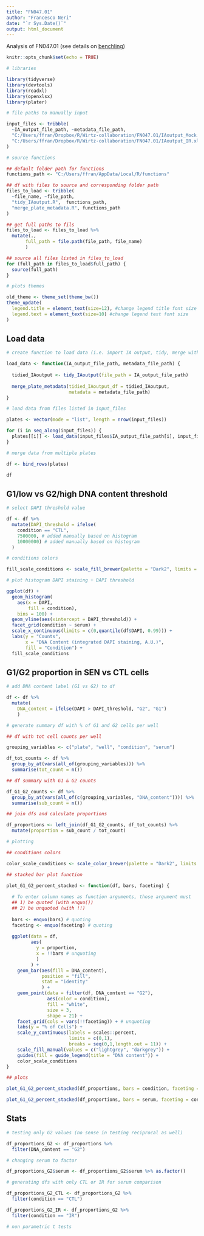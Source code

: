 ```yaml
---
title: "FN047.01"
author: "Francesco Neri"
date: "`r Sys.Date()`"
output: html_document
---
```


Analysis of FN047.01 (see details on [benchling](https://benchling.com/francesconeri/f/lib_zYqsGFL4-senescence-morphology-study/etr_1qDjrVUH-fn047-01_hmvecl_fs-ss_ir_dna-content-after-g1-enrichment/edit))

```r
knitr::opts_chunk$set(echo = TRUE)

# libraries

library(tidyverse)
library(devtools)
library(readxl)
library(openxlsx)
library(plater)

# file paths to manually input

input_files <- tribble(
  ~IA_output_file_path, ~metadata_file_path,
  "C:/Users/ffran/Dropbox/R/Wirtz-collaboration/FN047.01/IAoutput_Mock.xlsx", "C:/Users/ffran/Dropbox/R/Wirtz-collaboration/FN047.01/IAoutput_Mock_metadata.csv",
  "C:/Users/ffran/Dropbox/R/Wirtz-collaboration/FN047.01/IAoutput_IR.xlsx", "C:/Users/ffran/Dropbox/R/Wirtz-collaboration/FN047.01/IAoutput_IR_metadata.csv"
)

# source functions

## default folder path for functions
functions_path <- "C:/Users/ffran/AppData/Local/R/functions"

## df with files to source and corresponding folder path
files_to_load <- tribble(
  ~file_name, ~file_path,
  "tidy_IAoutput.R",  functions_path,
  "merge_plate_metadata.R", functions_path
)

## get full paths to fils
files_to_load <- files_to_load %>%
  mutate(.,
       full_path = file.path(file_path, file_name)
       )

## source all files listed in files_to_load
for (full_path in files_to_load$full_path) {
  source(full_path)
}

# plots themes

old_theme <- theme_set(theme_bw())
theme_update(
  legend.title = element_text(size=12), #change legend title font size
  legend.text = element_text(size=10) #change legend text font size
)

```

## Load data

```r

# create function to load data (i.e. import IA output, tidy, merge with plate metadata)

load_data <- function(IA_output_file_path, metadata_file_path) {
  
  tidied_IAoutput <- tidy_IAoutput(file_path = IA_output_file_path)
  
  merge_plate_metadata(tidied_IAoutput_df = tidied_IAoutput,
                       metadata = metadata_file_path)
}

# load data from files listed in input_files

plates <- vector(mode = "list", length = nrow(input_files))

for (i in seq_along(input_files)) {
  plates[[i]] <- load_data(input_files$IA_output_file_path[i], input_files$metadata_file_path[i])
}

# merge data from multiple plates

df <- bind_rows(plates)

df

```

## G1/low vs G2/high DNA content threshold


```r

# select DAPI threshold value

df <- df %>%
  mutate(DAPI_threshold = ifelse(
    condition == "CTL",
    7500000, # added manually based on histogram
    10000000) # added manually based on histogram
  )

# conditions colors

fill_scale_conditions <- scale_fill_brewer(palette = "Dark2", limits = sort(unique(df$condition)))

# plot histogram DAPI staining + DAPI threshold

ggplot(df) +
  geom_histogram(
    aes(x = DAPI,
        fill = condition),
    bins = 100) +
  geom_vline(aes(xintercept = DAPI_threshold)) +
  facet_grid(condition ~ serum) +
  scale_x_continuous(limits = c(0,quantile(df$DAPI, 0.99))) +
  labs(y = "Counts",
       x = "DNA Content (integrated DAPI staining, A.U.)",
       fill = "Condition") +
  fill_scale_conditions


```


## G1/G2 proportion in SEN vs CTL cells


```r

# add DNA content label (G1 vs G2) to df

df <- df %>%
  mutate(
    DNA_content = ifelse(DAPI > DAPI_threshold, "G2", "G1")
    )

# generate summary df with % of G1 and G2 cells per well

## df with tot cell counts per well

grouping_variables <- c("plate", "well", "condition", "serum")

df_tot_counts <- df %>%
  group_by_at(vars(all_of(grouping_variables))) %>%
  summarise(tot_count = n())

## df summary with G1 & G2 counts

df_G1_G2_counts <- df %>%
  group_by_at(vars(all_of(c(grouping_variables, "DNA_content")))) %>%
  summarise(sub_count = n())

## join dfs and calculate proportions

df_proportions <- left_join(df_G1_G2_counts, df_tot_counts) %>%
  mutate(proportion = sub_count / tot_count)

# plotting

## conditions colors

color_scale_conditions <- scale_color_brewer(palette = "Dark2", limits = sort(unique(df$condition)))

## stacked bar plot function

plot_G1_G2_percent_stacked <- function(df, bars, faceting) {
  
  # To enter column names as function arguments, those argument must
  ## 1) be quoted (with enquo())
  ## 2) be unquoted (with !!)
  
  bars <- enquo(bars) # quoting 
  faceting <- enquo(faceting) # quoting
  
  ggplot(data = df,
         aes(
           y = proportion,
           x = !!bars # unquoting
           )
         ) +
    geom_bar(aes(fill = DNA_content),
             position = "fill",
             stat = "identity"
             ) +
    geom_point(data = filter(df, DNA_content == "G2"),
               aes(color = condition),
               fill = "white",
               size = 3,
               shape = 21) +
    facet_grid(cols = vars(!!faceting)) + # unquoting
    labs(y = "% of Cells") +
    scale_y_continuous(labels = scales::percent,
                       limits = c(0,1),
                       breaks = seq(0,1,length.out = 11)) +
    scale_fill_manual(values = c("lightgrey", "darkgrey")) +
    guides(fill = guide_legend(title = "DNA content")) +
    color_scale_conditions
}

## plots

plot_G1_G2_percent_stacked(df_proportions, bars = condition, faceting = serum)

plot_G1_G2_percent_stacked(df_proportions, bars = serum, faceting = condition)

```

## Stats

```r

# testing only G2 values (no sense in testing reciprocal as well)

df_proportions_G2 <- df_proportions %>%
  filter(DNA_content == "G2")

# changing serum to factor

df_proportions_G2$serum <- df_proportions_G2$serum %>% as.factor()

# generating dfs with only CTL or IR for serum comparison

df_proportions_G2_CTL <- df_proportions_G2 %>%
  filter(condition == "CTL")

df_proportions_G2_IR <- df_proportions_G2 %>%
  filter(condition == "IR")

# non parametric t tests



```

